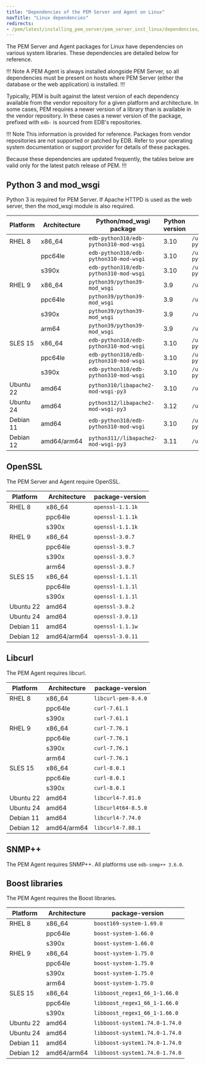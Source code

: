 ```yaml
---
title: "Dependencies of the PEM Server and Agent on Linux"
navTitle: "Linux dependencies"
redirects:
- /pem/latest/installing_pem_server/pem_server_inst_linux/dependencies/
---
```


The PEM Server and Agent packages for Linux have dependencies on various system libraries. 
These dependencies are detailed below for reference. 

!!! Note
A PEM Agent is always installed alongside PEM Server, so all dependencies must be present on hosts where PEM Server (either the database or the web application) is installed.
!!!

Typically, PEM is built against the latest version of each dependency available from the vendor repository for a given platform and architecture.
In some cases, PEM requires a newer version of a library than is available in the vendor repository.
In these cases a newer version of the package, prefixed with `edb-` is sourced from EDB's repositories.

!!! Note
This information is provided for reference. Packages from vendor repositories are not supported or patched by EDB. 
Refer to your operating system documentation or support provider for details of these packages.  

Because these dependencies are updated frequently, the tables below are valid only for the latest patch release of PEM.
!!!

## Python 3 and mod_wsgi

Python 3 is required for PEM Server. If Apache HTTPD is used as the web server, then the mod_wsgi module is also required.

| Platform  | Architecture | Python/mod_wsgi package                | Python version | Python path                              |
|-----------|--------------|----------------------------------------|----------------|------------------------------------------|
| RHEL 8    | x86_64       | `edb-python310/edb-python310-mod-wsgi` | 3.10           | `/usr/libexec/edb-python310/bin/python3` |
|           | ppc64le      | `edb-python310/edb-python310-mod-wsgi` | 3.10           | `/usr/libexec/edb-python310/bin/python3` |
|           | s390x        | `edb-python310/edb-python310-mod-wsgi` | 3.10           | `/usr/libexec/edb-python310/bin/python3` |
| RHEL 9    | x86_64       | `python39/python39-mod_wsgi`           | 3.9            | `/usr/bin/python3`                       |
|           | ppc64le      | `python39/python39-mod_wsgi`           | 3.9            | `/usr/bin/python3`                       |
|           | s390x        | `python39/python39-mod_wsgi`           | 3.9            | `/usr/bin/python3`                       |
|           | arm64        | `python39/python39-mod_wsgi`           | 3.9            | `/usr/bin/python3`                       |
| SLES 15   | x86_64       | `edb-python310/edb-python310-mod-wsgi` | 3.10           | `/usr/libexec/edb-python310/bin/python3` |
|           | ppc64le      | `edb-python310/edb-python310-mod-wsgi` | 3.10           | `/usr/libexec/edb-python310/bin/python3` |
|           | s390x        | `edb-python310/edb-python310-mod-wsgi` | 3.10           | `/usr/libexec/edb-python310/bin/python3` |
| Ubuntu 22 | amd64        | `python310/libapache2-mod-wsgi-py3`    | 3.10           | `/usr/bin/python3`                       |
| Ubuntu 24 | amd64        | `python312/libapache2-mod-wsgi-py3`    | 3.12           | `/usr/bin/python3`                       |
| Debian 11 | amd64        | `edb-python310/edb-python310-mod-wsgi` | 3.10           | `/usr/libexec/edb-python310/bin/python3` |
| Debian 12 | amd64/arm64  | `python311//libapache2-mod-wsgi-py3`   | 3.11           | `/usr/bin/python3`                       |

## OpenSSL

The PEM Server and Agent require OpenSSL.

| Platform  | Architecture | package-version   |
|-----------|--------------|-------------------|
| RHEL 8    | x86_64       | `openssl-1.1.1k`  |
|           | ppc64le      | `openssl-1.1.1k`  |
|           | s390x        | `openssl-1.1.1k`  |
| RHEL 9    | x86_64       | `openssl-3.0.7`   |
|           | ppc64le      | `openssl-3.0.7`   |
|           | s390x        | `openssl-3.0.7`   |
|           | arm64        | `openssl-3.0.7`   |
| SLES 15   | x86_64       | `openssl-1.1.1l`  |
|           | ppc64le      | `openssl-1.1.1l`  |
|           | s390x        | `openssl-1.1.1l`  |
| Ubuntu 22 | amd64        | `openssl-3.0.2`   |
| Ubuntu 24 | amd64        | `openssl-3.0.13`  |
| Debian 11 | amd64        | `openssl-1.1.1w`  |
| Debian 12 | amd64/arm64  | `openssl-3.0.11`  |

## Libcurl

The PEM Agent requires libcurl.

| Platform  | Architecture |  package-version    |
|-----------|--------------|---------------------|
| RHEL 8    | x86_64       | `libcurl-pem-8.4.0` |
|           | ppc64le      | `curl-7.61.1`       |
|           | s390x        | `curl-7.61.1`       |
| RHEL 9    | x86_64       | `curl-7.76.1`       |
|           | ppc64le      | `curl-7.76.1`       |
|           | s390x        | `curl-7.76.1`       |
|           | arm64        | `curl-7.76.1`       |
| SLES 15   | x86_64       | `curl-8.0.1`        |
|           | ppc64le      | `curl-8.0.1`        |
|           | s390x        | `curl-8.0.1`        |
| Ubuntu 22 | amd64        | `libcurl4-7.81.0`   |
| Ubuntu 24 | amd64        | `libcurl4t64-8.5.0` |
| Debian 11 | amd64        | `libcurl4-7.74.0`   |
| Debian 12 | amd64/arm64  | `libcurl4-7.88.1`   |

## SNMP++

The PEM Agent requires SNMP++. All platforms use `edb-snmp++ 3.6.0`.


## Boost libraries

The PEM Agent requires the Boost libraries.

| Platform  | Architecture |  package-version               |
|-----------|--------------|--------------------------------|
| RHEL 8    | x86_64       | `boost169-system-1.69.0`       |
|           | ppc64le      | `boost-system-1.66.0`          |
|           | s390x        | `boost-system-1.66.0`          |
| RHEL 9    | x86_64       | `boost-system-1.75.0`          |
|           | ppc64le      | `boost-system-1.75.0`          |
|           | s390x        | `boost-system-1.75.0`          |
|           | arm64        | `boost-system-1.75.0`          |
| SLES 15   | x86_64       | `libboost_regex1_66_1-1.66.0`  |
|           | ppc64le      | `libboost_regex1_66_1-1.66.0`  |
|           | s390x        | `libboost_regex1_66_1-1.66.0`  |
| Ubuntu 22 | amd64        | `libboost-system1.74.0-1.74.0` |
| Ubuntu 24 | amd64        | `libboost-system1.74.0-1.74.0` |
| Debian 11 | amd64        | `libboost-system1.74.0-1.74.0` |
| Debian 12 | amd64/arm64  | `libboost-system1.74.0-1.74.0` |
